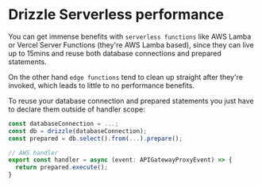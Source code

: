 
# Drizzle Serverless performance

You can get immense benefits with `serverless functions` like AWS Lamba or Vercel Server Functions (they're AWS Lamba based), 
since they can live up to 15mins and reuse both database connections and prepared statements.

On the other hand `edge functions` tend to clean up straight after they're invoked, which leads to little to no performance benefits.
  
To reuse your database connection and prepared statements you just have to declare them outside of handler scope:
```ts
const databaseConnection = ...;
const db = drizzle(databaseConnection);
const prepared = db.select().from(...).prepare();

// AWS handler
export const handler = async (event: APIGatewayProxyEvent) => {
  return prepared.execute();
}
```
